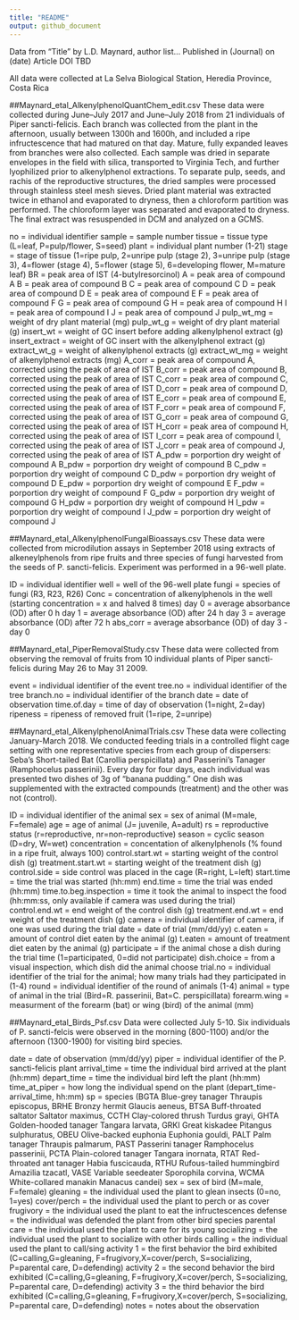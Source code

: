 ```yaml
---
title: "README"
output: github_document
---
```

Data from "Title" by L.D. Maynard, author list... 
Published in (Journal) on (date)
Article DOI TBD

All data were collected at La Selva Biological Station, Heredia Province, Costa Rica

##Maynard_etal_AlkenylphenolQuantChem_edit.csv
These data were collected during June–July 2017 and June–July 2018 from 21 individuals of 
Piper sancti-felicis. Each branch was collected from the plant in the afternoon, usually between 
1300h and 1600h, and included a ripe infructescence that had matured on that day. 
Mature, fully expanded leaves from branches were also collected. Each sample was dried 
in separate envelopes in the field with silica, transported to Virginia Tech, 
and further lyophilized prior to alkenylphenol extractions. To separate pulp, seeds, and rachis 
of the reproductive structures, the dried samples were processed through stainless steel mesh 
sieves. Dried plant material was extracted twice in ethanol and evaporated to dryness, then
a chloroform partition was performed. The chloroform layer was separated and evaporated to dryness.
The final extract was resuspended in DCM and analyzed on a GCMS.

no = individual identifier
sample = sample number
tissue = tissue type (L=leaf, P=pulp/flower, S=seed)
plant = individual plant number (1-21)
stage = stage of tissue (1=ripe pulp, 2=unripe pulp (stage 2), 3=unripe pulp (stage 3), 4=flower (stage 4), 5=flower (stage 5), 6=developing flower, M=mature leaf)
BR = peak area of IST (4-butylresorcinol)
A = peak area of compound A
B = peak area of compound B
C = peak area of compound C
D = peak area of compound D
E = peak area of compound E
F = peak area of compound F 
G = peak area of compound G
H = peak area of compound H 
I = peak area of compound I 
J = peak area of compound J
pulp_wt_mg = weight of dry plant material (mg)
pulp_wt_g = weight of dry plant material (g)
insert_wt = weight of GC insert before adding alkenylphenol extract (g)
insert_extract = weight of GC insert with the alkenylphenol extract (g)
extract_wt_g = weight of alkenylphenol extracts (g)
extract_wt_mg = weight of alkenylphenol extracts (mg)
A_corr = peak area of compound A, corrected using the peak of area of IST
B_corr = peak area of compound B, corrected using the peak of area of IST
C_corr = peak area of compound C, corrected using the peak of area of IST
D_corr = peak area of compound D, corrected using the peak of area of IST
E_corr = peak area of compound E, corrected using the peak of area of IST
F_corr = peak area of compound F, corrected using the peak of area of IST
G_corr = peak area of compound G, corrected using the peak of area of IST
H_corr = peak area of compound H, corrected using the peak of area of IST
I_corr = peak area of compound I, corrected using the peak of area of IST
J_corr = peak area of compound J, corrected using the peak of area of IST
A_pdw = porportion dry weight of compound A
B_pdw = porportion dry weight of compound B
C_pdw = porportion dry weight of compound C
D_pdw = porportion dry weight of compound D
E_pdw = porportion dry weight of compound E
F_pdw = porportion dry weight of compound F
G_pdw = porportion dry weight of compound G
H_pdw = porportion dry weight of compound H
I_pdw = porportion dry weight of compound I
J_pdw = porportion dry weight of compound J

##Maynard_etal_AlkenylphenolFungalBioassays.csv
These data were collected from microdilution assays in September 2018 using extracts of
alkeneylphenols from ripe fruits and three species of fungi harvested from the seeds of P. sancti-felicis.
Experiment was performed in a 96-well plate.

ID = individual identifier
well = well of the 96-well plate
fungi = species of fungi (R3, R23, R26)
Conc = concentration of alkenylphenols in the well (starting concentration = x and halved 8 times)
day 0 = average absorbance (OD) after 0 h
day 1 = average absorbance (OD) after 24 h
day 3 = average absorbance (OD) after 72 h
abs_corr = average absorbance (OD) of day 3 - day 0

##Maynard_etal_PiperRemovalStudy.csv
These data were collected from observing the removal of fruits from 10 individual plants of Piper sancti-felicis
during May 26 to May 31 2009.

event = individual identifier of the event
tree.no = individual identifier of the tree
branch.no = individual identifier of the branch
date = date of observation
time.of.day = time of day of observation (1=night, 2=day)
ripeness = ripeness of removed fruit (1=ripe, 2=unripe)


##Maynard_etal_AlkenylphenolAnimalTrials.csv
These data were collecting January-March 2018. We conducted feeding trials in a 
controlled flight cage setting with one representative species from each group of 
dispersers: Seba’s Short-tailed Bat (Carollia perspicillata) and 
Passerini’s Tanager (Ramphocelus passerinii). Every day for four days,
each individual was presented two dishes of 3g of “banana pudding.” One dish was
supplemented with the extracted compounds (treatment) and the other was not
(control).

ID = individual identifier of the animal
sex = sex of animal (M=male, F=female)
age = age of animal (J= juvenile, A=adult)
rs = reproductive status (r=reproductive, nr=non-reproductive)
season = cyclic season (D=dry, W=wet)
concentration = concentation of alkenylphenols (% found in a ripe fruit, always 100)
control.start.wt = starting weight of the control dish (g)
treatment.start.wt = starting weight of the treatment dish (g)
control.side = side control was placed in the cage (R=right, L=left)
start.time = time the trial was started (hh:mm)
end.time = time the trial was ended (hh:mm)
time.to.beg.inspection = time it took the animal to inspect the food (hh:mm:ss, only available if camera was used during the trial)
control.end.wt = end weight of the control dish (g)
treatment.end.wt = end weight of the treatment dish (g)
camera = individual identifier of camera, if one was used during the trial
date = date of trial (mm/dd/yy)
c.eaten = amount of control diet eaten by the animal (g)
t.eaten = amount of treatment diet eaten by the animal (g)
participate = if the animal chose a dish during the trial time (1=participated, 0=did not participate)
dish.choice = from a visual inspection, which dish did the animal choose
trial.no = individual identifier of the trial for the animal; how many trials had they participated in (1-4)
round = individual identifier of the round of animals (1-4)
animal = type of animal in the trial (Bird=R. passerinii, Bat=C. perspicillata)
forearm.wing = measurment of the forearm (bat) or wing (bird) of the animal (mm)


##Maynard_etal_Birds_Psf.csv
Data were collected July 5-10. Six individuals of P. sancti-felcis were observed in the
morning (800-1100) and/or the afternoon (1300-1900) for visiting bird species.

date = date of observation (mm/dd/yy)
piper = individual identifier of the P. sancti-felicis plant
arrival_time = time the individual bird arrived at the plant (hh:mm)
depart_time = time the individual bird left the plant (hh:mm)
time_at_piper = how long the individual spend on the plant (depart_time-arrival_time, hh:mm)
sp = species  (BGTA	Blue-grey tanager	Thraupis episcopus,
		BRHE	Bronzy hermit	Glaucis aeneus,
		BTSA	Buff-throated saltator	Saltator maximus,
		CCTH	Clay-colored thrush	Turdus grayi,
		GHTA	Golden-hooded tanager	Tangara larvata,
		GRKI	Great kiskadee	Pitangus sulphuratus,
		OBEU	Olive-backed euphonia	Euphonia gouldi,
		PALT	Palm tanager	Thraupis palmarum,
		PAST	Passerini tanager	Ramphocelus passerinii,
		PCTA	Plain-colored tanager	Tangara inornata,
		RTAT	Red-throated ant tanager	Habia fuscicauda,
		RTHU	Rufous-tailed hummingbird	Amazilia tzacatl,
		VASE	Variable seedeater	Sporophila corvina,
		WCMA	White-collared manakin	Manacus candei)
sex = sex of bird (M=male, F=female)
gleaning = the individual used the plant to glean insects (0=no, 1=yes)
cover/perch = the individual used the plant to perch or as cover 
frugivory = the individual used the plant to eat the infructescences
defense = the individual was defended the plant from other bird species 
parental care = the individual used the plant to care for its young
socializing = the individual used the plant to socialize with other birds
calling = the individual used the plant to call/sing
activity 1 = the first behavior the bird exhibited (C=calling,G=gleaning, F=frugivory,X=cover/perch, S=socializing, P=parental care, D=defending)
activity 2 = the second behavior the bird exhibited (C=calling,G=gleaning, F=frugivory,X=cover/perch, S=socializing, P=parental care, D=defending)
activity 3 = the third behavior the bird exhibited (C=calling,G=gleaning, F=frugivory,X=cover/perch, S=socializing, P=parental care, D=defending)
notes = notes about the observation